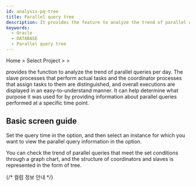 ```yaml
---
id: analysis-pq-tree
title: Parallel query tree
description: It provides the feature to analyze the trend of parallel queries occurred during the day.
keywords:
  - Oracle
  - DATABASE
  - Parallel query tree
---
```



<V2Note product="Oracle" />

Home &gt; Select Project &gt; <Cmdname sid="side_analysis" className="uitext" /> &gt; <Cmdname sid="side_dbPqTree" className="uitext" />

<Cmdname sid="side_dbPqTree" className="uitext" /> provides the function to analyze the trend of parallel queries per day. The slave processes that perform actual tasks and the coordinator processes that assign tasks to them are distinguished, and overall executions are displayed in an easy-to-understand manner. It can help determine what purpose it was used for by providing information about parallel queries performed at a specific time point.

## Basic screen guide

<ImgLang img="db-pq-tree-oracle-pro.png" desc="Parallel query tree" />

Set the query time in the <Cmdname sid="time" className="uitext" /> option, and then select an instance for which you want to view the parallel query information in the <Cmdname sid="instance" className="uitext" /> option.

You can check the trend of parallel queries that meet the set conditions through a graph chart, and the structure of coordinators and slaves is represented in the form of tree.


{/* 컬럼 정보 안내 */}

<Oraclecolumn level={2} />
